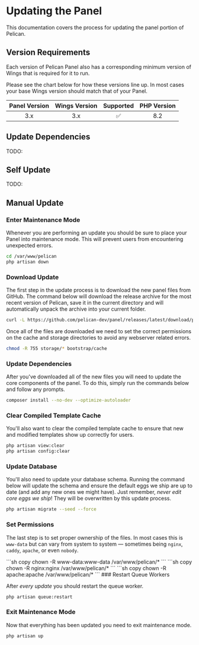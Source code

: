 
# Updating the Panel

This documentation covers the process for updating the panel portion of Pelican.

## Version Requirements

Each version of Pelican Panel also has a corresponding minimum version of Wings that
is required for it to run.  

Please see the chart below for how these versions line up. In
most cases your base Wings version should match that of your Panel.

| Panel Version | Wings Version  | Supported | PHP Version  |
| :-----------: | :------------: | :-------: | :----------: |
| 3.x           | 3.x            | ✅︎        | 8.2          |


## Update Dependencies

TODO:


## Self Update

TODO:

## Manual Update

### Enter Maintenance Mode

Whenever you are performing an update you should be sure to place your Panel into maintenance mode. This will prevent
users from encountering unexpected errors.

```sh
cd /var/www/pelican
php artisan down
```

### Download Update

The first step in the update process is to download the new panel files from GitHub. The command below will download
the release archive for the most recent version of Pelican, save it in the current directory and will automatically
unpack the archive into your current folder.

```sh copy
curl -L https://github.com/pelican-dev/panel/releases/latest/download/panel.tar.gz | tar -xzv
```

Once all of the files are downloaded we need to set the correct permissions on the cache and storage directories to avoid
any webserver related errors.

```sh copy
chmod -R 755 storage/* bootstrap/cache
```

### Update Dependencies

After you've downloaded all of the new files you will need to update the core components of the panel. To do this,
simply run the commands below and follow any prompts.

```sh copy
composer install --no-dev --optimize-autoloader
```

### Clear Compiled Template Cache

You'll also want to clear the compiled template cache to ensure that new and modified templates show up correctly for
users.

```sh
php artisan view:clear
php artisan config:clear
```

### Update Database
You'll also need to update your database schema. Running the command below
will update the schema and ensure the default eggs we ship are up to date (and add any new ones we might have). Just
remember, _never edit core eggs we ship_! They will be overwritten by this update process.

```sh copy
php artisan migrate --seed --force
```

### Set Permissions

The last step is to set proper ownership of the files. In most cases this
is `www-data` but can vary from system to system &mdash; sometimes being `nginx`, `caddy`, `apache`, or even `nobody`.

<Tabs className="unique-tabs">
    <TabItem value="NGINX/Apache">
        ```sh copy
        chown -R www-data:www-data /var/www/pelican/* 
        ```
    </TabItem>
    <TabItem value="Rockey Linux NGINX">
        ```sh copy 
        chown -R nginx:nginx /var/www/pelican/* 
        ```
    </TabItem>
    <TabItem value="Rockey Linux Apaches">
        ```sh copy 
        chown -R apache:apache /var/www/pelican/* 
        ```
    </TabItem>
</Tabs>
### Restart Queue Workers

After _every update_ you should restart the queue worker.

```sh
php artisan queue:restart
```

### Exit Maintenance Mode

Now that everything has been updated you need to exit maintenance mode.

```sh
php artisan up
```
